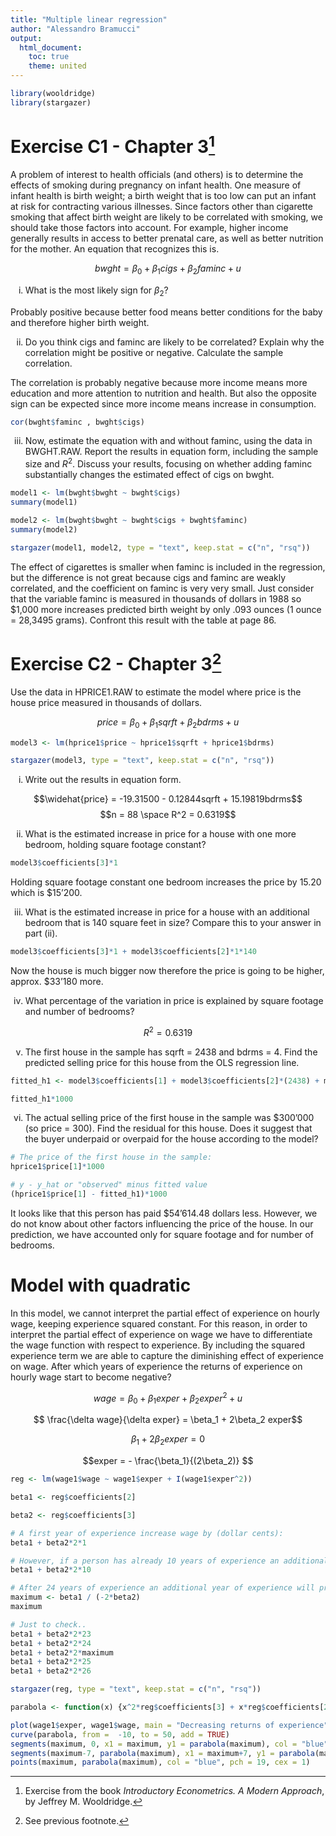 ```yaml
---
title: "Multiple linear regression"
author: "Alessandro Bramucci"
output:
  html_document:
    toc: true
    theme: united
---
```


```r
library(wooldridge)
library(stargazer)
```

# Exercise C1 - Chapter 3^[Exercise from the book *Introductory Econometrics. A Modern Approach*, by Jeffrey M. Wooldridge.]

A problem of interest to health officials (and others) is to determine the effects of smoking
during pregnancy on infant health. One measure of infant health is birth weight; a
birth weight that is too low can put an infant at risk for contracting various illnesses.
Since factors other than cigarette smoking that affect birth weight are likely to be correlated
with smoking, we should take those factors into account. For example, higher
income generally results in access to better prenatal care, as well as better nutrition for
the mother. An equation that recognizes this is.

$$bwght = \beta_0 + \beta_1 cigs + \beta_2 faminc + u$$

(i) What is the most likely sign for $\beta_2$?

Probably positive because better food means better conditions for the baby and therefore higher birth weight.

(ii) Do you think cigs and faminc are likely to be correlated? Explain why the correlation
might be positive or negative. Calculate the sample correlation.

The correlation is probably negative because more income means more education and more attention to nutrition and health. But also the opposite sign can be expected since more income means increase in consumption.

```r
cor(bwght$faminc , bwght$cigs)
```

(iii) Now, estimate the equation with and without faminc, using the data in BWGHT.RAW. Report the results in equation form, including the sample size and $R^2$. Discuss your results, focusing on whether adding faminc substantially changes the estimated effect of cigs on bwght.

```r
model1 <- lm(bwght$bwght ~ bwght$cigs)
summary(model1)

model2 <- lm(bwght$bwght ~ bwght$cigs + bwght$faminc)
summary(model2)
```

```r
stargazer(model1, model2, type = "text", keep.stat = c("n", "rsq"))
```

The effect of cigarettes is smaller when faminc is included in the regression, but the difference is not great because cigs and faminc are weakly correlated, and the coefficient on faminc is very very small. Just consider that the variable faminc is measured in thousands of dollars in 1988 so $1,000 more increases predicted birth weight by only .093 ounces (1 ounce = 28,3495 grams). Confront this result with the table at page 86.

# Exercise C2 - Chapter 3^[See previous footnote.]

Use the data in HPRICE1.RAW to estimate the model where price is the house price measured in thousands of dollars.

$$price = \beta_0 + \beta_1sqrft + \beta_2bdrms + u $$

```r
model3 <- lm(hprice1$price ~ hprice1$sqrft + hprice1$bdrms)
```

```r
stargazer(model3, type = "text", keep.stat = c("n", "rsq"))
```

(i) Write out the results in equation form.

$$\widehat{price} = -19.31500 - 0.12844sqrft + 15.19819bdrms$$
$$n = 88 \space R^2 = 0.6319$$

(ii) What is the estimated increase in price for a house with one more bedroom, holding square footage constant?

```r
model3$coefficients[3]*1
```

Holding square footage constant one bedroom increases the price by 15.20 which is $15'200.

(iii) What is the estimated increase in price for a house with an additional bedroom that is 140 square feet in size? Compare this to your answer in part (ii).

```r
model3$coefficients[3]*1 + model3$coefficients[2]*1*140
```

Now the house is much bigger now therefore the price is going to be higher, approx. $33'180 more.

(iv) What percentage of the variation in price is explained by square footage and number of bedrooms?

$$R^2 = 0.6319$$

(v) The first house in the sample has sqrft = 2438 and bdrms = 4. Find the predicted selling price for this house from the OLS regression line.

```r
fitted_h1 <- model3$coefficients[1] + model3$coefficients[2]*(2438) + model3$coefficients[3]*1*(4)

fitted_h1*1000
```

(vi) The actual selling price of the first house in the sample was $300'000 (so price = 300). Find the residual for this house. Does it suggest that the buyer underpaid or overpaid for the house according to the model?

```r
# The price of the first house in the sample:
hprice1$price[1]*1000

# y - y_hat or "observed" minus fitted value
(hprice1$price[1] - fitted_h1)*1000
```

It looks like that this person has paid $54'614.48 dollars less. However, we do not know about other factors influencing the price of the house. In our prediction, we have accounted only for square footage and for number of bedrooms.

# Model with quadratic

In this model, we cannot interpret the partial effect of experience on hourly wage, keeping experience squared constant. For this reason, in order to interpret the partial effect of experience on wage we have to differentiate the wage function with respect to experience. By including the squared experience term we are able to capture the diminishing effect of experience on wage. After which years of experience the returns of experience on hourly wage start to become negative?

$$wage = \beta_0 + \beta_1 exper + \beta_2 exper^2 + u$$

$$ \frac{\delta wage}{\delta exper}  = \beta_1 + 2\beta_2 exper$$

$$ \beta_1 + 2\beta_2 exper = 0 $$

$$exper = - \frac{\beta_1}{(2\beta_2)} $$ 

```r
reg <- lm(wage1$wage ~ wage1$exper + I(wage1$exper^2))

beta1 <- reg$coefficients[2]

beta2 <- reg$coefficients[3]

# A first year of experience increase wage by (dollar cents):
beta1 + beta2*2*1

# However, if a person has already 10 years of experience an additional year of experience, yields a smaller return on hourly wage (dollar cents):
beta1 + beta2*2*10

# After 24 years of experience an additional year of experience will provide a negative yield on hourly wage.
maximum <- beta1 / (-2*beta2)
maximum

# Just to check..
beta1 + beta2*2*23
beta1 + beta2*2*24
beta1 + beta2*2*maximum
beta1 + beta2*2*25
beta1 + beta2*2*26
```

```r
stargazer(reg, type = "text", keep.stat = c("n", "rsq"))
```

```r
parabola <- function(x) {x^2*reg$coefficients[3] + x*reg$coefficients[2] + reg$coefficients[1]}

plot(wage1$exper, wage1$wage, main = "Decreasing returns of experience", ylab = "Hourly wage (in $)", xlab = "Years of experience")
curve(parabola, from =  -10, to = 50, add = TRUE)
segments(maximum, 0, x1 = maximum, y1 = parabola(maximum), col = "blue", lty = 3)
segments(maximum-7, parabola(maximum), x1 = maximum+7, y1 = parabola(maximum), col = "blue", lty = 3)
points(maximum, parabola(maximum), col = "blue", pch = 19, cex = 1)
```
